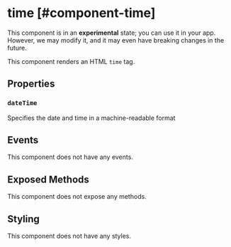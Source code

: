 
# time [#component-time]

<Callout type="warning" emoji="📔">This component is in an **experimental** state; you can use it in your app. However, we may modify it, and it may even have breaking changes in the future.</Callout>

This component renders an HTML `time` tag.



## Properties

### `dateTime`

Specifies the date and time in a machine-readable format

## Events

This component does not have any events.

## Exposed Methods

This component does not expose any methods.

## Styling

This component does not have any styles.
